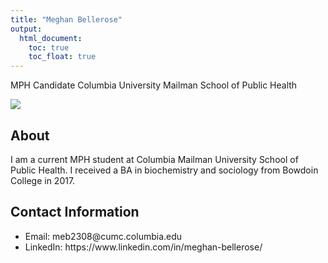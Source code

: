 ```yaml
---
title: "Meghan Bellerose"
output: 
  html_document:
    toc: true
    toc_float: true
---
```


MPH Candidate
Columbia University Mailman School of Public Health

<img src ="images/meghan.jpg" style = width:75%">

## About

I am a current MPH student at Columbia Mailman University School of Public Health. I received a BA in biochemistry and sociology from Bowdoin College in 2017. 


## Contact Information

* Email: meb2308@cumc.columbia.edu
* LinkedIn: https://www.linkedin.com/in/meghan-bellerose/
